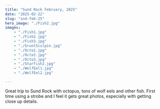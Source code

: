 ```yaml
---
title: "Sund Rock February, 2025"
date: "2025-02-22"
slug: "snd-feb-25"
hero_image: "./Fish2.jpg"
images:
    - "./Fish1.jpg"
    - "./Fish2.jpg"
    - "./Fish3.jpg"
    - "./GruntSculpin.jpg"
    - "./Octo1.jpg"
    - "./Octo2.jpg"
    - "./Octo3.jpg"
    - "./Starfish2.jpg"
    - "./WolfEel1.jpg"
    - "./WolfEel2.jpg"

---
```


Great trip to Sund Rock with octopus, tons of wolf eels and other fish.
First time using a strobe and I feel it gets great photos, especially with getting close up details.
